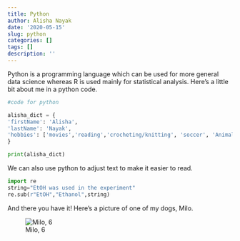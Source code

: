 ```yaml
---
title: Python
author: Alisha Nayak
date: '2020-05-15'
slug: python
categories: []
tags: []
description: ''
---
```


Python is a programming language which can be used for more general data science whereas R is used mainly for statistical analysis. Here's a little bit about me in a python code.
```python
#code for python

alisha_dict = {
'firstName': 'Alisha',
'lastName': 'Nayak',
'hobbies': ['movies','reading','crocheting/knitting', 'soccer', 'Animal Crossing'], 'occupation': ['student'], 'age': 21
}

print(alisha_dict)

```

We can also use python to adjust text to make it easier to read.
```python
import re
string="EtOH was used in the experiment"
re.sub(r"EtOH","Ethanol",string)

```

And there you have it! Here's a picture of one of my dogs, Milo.

![Milo, 6 ](/blog/2020-05-15-python_files/IMG_7589.PNG)

